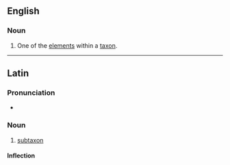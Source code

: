 ==English==

===Noun===
{{en-noun|subtaxa|s}}

# {{lb|en|taxonomy}} One of the [[elements]] within a [[taxon]].

----

==Latin==

===Pronunciation===
* {{la-IPA|subtaxon}}

===Noun===
{{la-noun|subtaxon|subtaxī|n|second}}

# [[#English|subtaxon]]

====Inflection====
{{la-decl-2nd-N-Greek|subtax}}